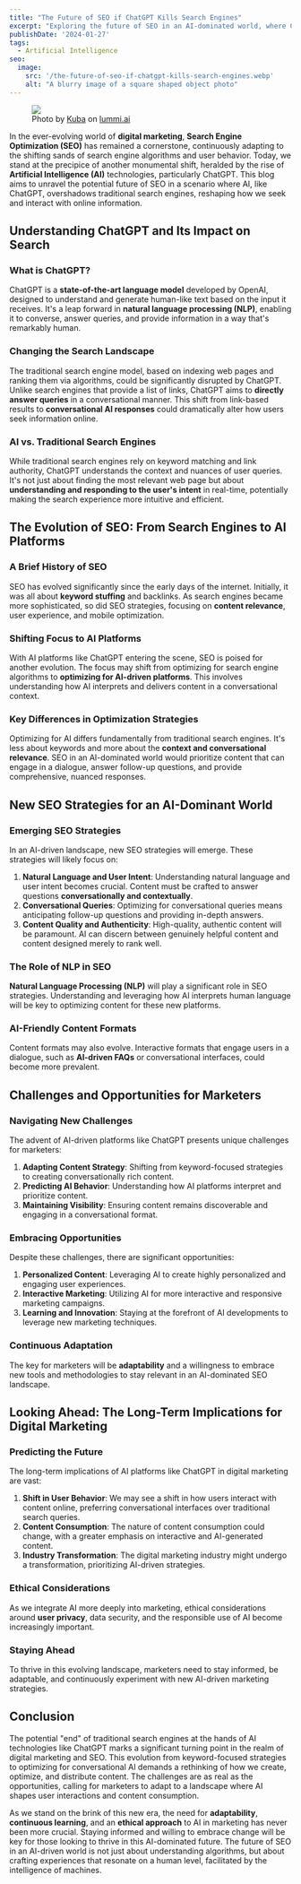 ```yaml
---
title: "The Future of SEO if ChatGPT Kills Search Engines"
excerpt: "Exploring the future of SEO in an AI-dominated world, where ChatGPT challenges traditional search engines, reshaping digital marketing."
publishDate: '2024-01-27'
tags:
  - Artificial Intelligence
seo:
  image:
    src: '/the-future-of-seo-if-chatgpt-kills-search-engines.webp'
    alt: "A blurry image of a square shaped object photo"
---
```


<figure>
  <Image 
    id="cover-img" 
    src={coverImage} 
    loading="eager" 
    priority={true} 
  />
  <figcaption>
    Photo by <a href="https://www.lummi.ai/creator/kubadesign">Kuba</a> on <a href="https://www.lummi.ai/">lummi.ai</a>
  </figcaption>
</figure>

In the ever-evolving world of **digital marketing**, **Search Engine Optimization (SEO)** has remained a cornerstone, continuously adapting to the shifting sands of search engine algorithms and user behavior. Today, we stand at the precipice of another monumental shift, heralded by the rise of **Artificial Intelligence (AI)** technologies, particularly ChatGPT. This blog aims to unravel the potential future of SEO in a scenario where AI, like ChatGPT, overshadows traditional search engines, reshaping how we seek and interact with online information.

## Understanding ChatGPT and Its Impact on Search

### What is ChatGPT?

ChatGPT is a **state-of-the-art language model** developed by OpenAI, designed to understand and generate human-like text based on the input it receives. It's a leap forward in **natural language processing (NLP)**, enabling it to converse, answer queries, and provide information in a way that's remarkably human.

### Changing the Search Landscape

The traditional search engine model, based on indexing web pages and ranking them via algorithms, could be significantly disrupted by ChatGPT. Unlike search engines that provide a list of links, ChatGPT aims to **directly answer queries** in a conversational manner. This shift from link-based results to **conversational AI responses** could dramatically alter how users seek information online.

### AI vs. Traditional Search Engines

While traditional search engines rely on keyword matching and link authority, ChatGPT understands the context and nuances of user queries. It's not just about finding the most relevant web page but about **understanding and responding to the user's intent** in real-time, potentially making the search experience more intuitive and efficient.

## The Evolution of SEO: From Search Engines to AI Platforms

### A Brief History of SEO

SEO has evolved significantly since the early days of the internet. Initially, it was all about **keyword stuffing** and backlinks. As search engines became more sophisticated, so did SEO strategies, focusing on **content relevance**, user experience, and mobile optimization.

### Shifting Focus to AI Platforms

With AI platforms like ChatGPT entering the scene, SEO is poised for another evolution. The focus may shift from optimizing for search engine algorithms to **optimizing for AI-driven platforms**. This involves understanding how AI interprets and delivers content in a conversational context.

### Key Differences in Optimization Strategies

Optimizing for AI differs fundamentally from traditional search engines. It's less about keywords and more about the **context and conversational relevance**. SEO in an AI-dominated world would prioritize content that can engage in a dialogue, answer follow-up questions, and provide comprehensive, nuanced responses.

## New SEO Strategies for an AI-Dominant World

### Emerging SEO Strategies

In an AI-driven landscape, new SEO strategies will emerge. These strategies will likely focus on:

1. **Natural Language and User Intent**: Understanding natural language and user intent becomes crucial. Content must be crafted to answer questions **conversationally and contextually**.
2. **Conversational Queries**: Optimizing for conversational queries means anticipating follow-up questions and providing in-depth answers.
3. **Content Quality and Authenticity**: High-quality, authentic content will be paramount. AI can discern between genuinely helpful content and content designed merely to rank well.

### The Role of NLP in SEO

**Natural Language Processing (NLP)** will play a significant role in SEO strategies. Understanding and leveraging how AI interprets human language will be key to optimizing content for these new platforms.

### AI-Friendly Content Formats

Content formats may also evolve. Interactive formats that engage users in a dialogue, such as **AI-driven FAQs** or conversational interfaces, could become more prevalent.

## Challenges and Opportunities for Marketers

### Navigating New Challenges

The advent of AI-driven platforms like ChatGPT presents unique challenges for marketers:

1. **Adapting Content Strategy**: Shifting from keyword-focused strategies to creating conversationally rich content.
2. **Predicting AI Behavior**: Understanding how AI platforms interpret and prioritize content.
3. **Maintaining Visibility**: Ensuring content remains discoverable and engaging in a conversational format.

### Embracing Opportunities

Despite these challenges, there are significant opportunities:

1. **Personalized Content**: Leveraging AI to create highly personalized and engaging user experiences.
2. **Interactive Marketing**: Utilizing AI for more interactive and responsive marketing campaigns.
3. **Learning and Innovation**: Staying at the forefront of AI developments to leverage new marketing techniques.

### Continuous Adaptation

The key for marketers will be **adaptability** and a willingness to embrace new tools and methodologies to stay relevant in an AI-dominated SEO landscape.

## Looking Ahead: The Long-Term Implications for Digital Marketing

### Predicting the Future

The long-term implications of AI platforms like ChatGPT in digital marketing are vast:

1. **Shift in User Behavior**: We may see a shift in how users interact with content online, preferring conversational interfaces over traditional search queries.
2. **Content Consumption**: The nature of content consumption could change, with a greater emphasis on interactive and AI-generated content.
3. **Industry Transformation**: The digital marketing industry might undergo a transformation, prioritizing AI-driven strategies.

### Ethical Considerations

As we integrate AI more deeply into marketing, ethical considerations around **user privacy**, data security, and the responsible use of AI become increasingly important.

### Staying Ahead

To thrive in this evolving landscape, marketers need to stay informed, be adaptable, and continuously experiment with new AI-driven marketing strategies.

## Conclusion

The potential "end" of traditional search engines at the hands of AI technologies like ChatGPT marks a significant turning point in the realm of digital marketing and SEO. This evolution from keyword-focused strategies to optimizing for conversational AI demands a rethinking of how we create, optimize, and distribute content. The challenges are as real as the opportunities, calling for marketers to adapt to a landscape where AI shapes user interactions and content consumption.

As we stand on the brink of this new era, the need for **adaptability**, **continuous learning**, and an **ethical approach** to AI in marketing has never been more crucial. Staying informed and willing to embrace change will be key for those looking to thrive in this AI-dominated future. The future of SEO in an AI-driven world is not just about understanding algorithms, but about crafting experiences that resonate on a human level, facilitated by the intelligence of machines.
